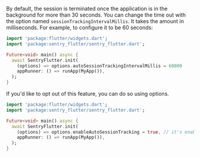 By default, the session is terminated once the application is in the background for more than 30 seconds. You can change the time out with the option named `sessionTrackingIntervalMillis`. It takes the amount in milliseconds. For example, to configure it to be 60 seconds:

```dart
import 'package:flutter/widgets.dart';
import 'package:sentry_flutter/sentry_flutter.dart';

Future<void> main() async {
  await SentryFlutter.init(
    (options) => options.autoSessionTrackingIntervalMillis = 60000
    appRunner: () => runApp(MyApp()),
  );
}
```

If you'd like to opt out of this feature, you can do so using options.

```dart
import 'package:flutter/widgets.dart';
import 'package:sentry_flutter/sentry_flutter.dart';

Future<void> main() async {
  await SentryFlutter.init(
    (options) => options.enableAutoSessionTracking = true, // it's enabled by default
    appRunner: () => runApp(MyApp()),
  );
}
```

